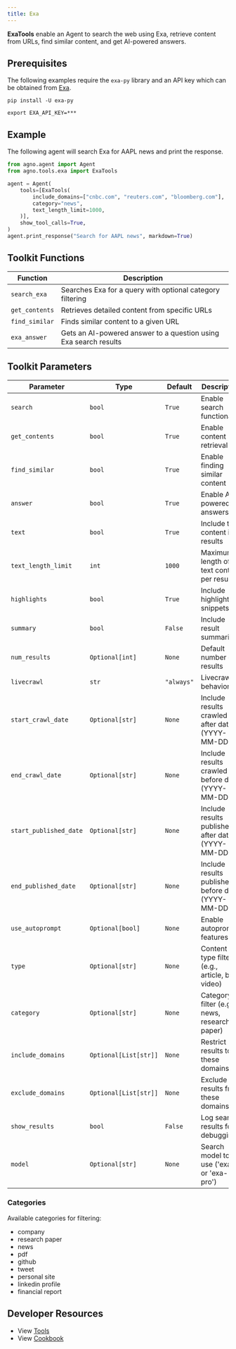 ```yaml
---
title: Exa
---
```


**ExaTools** enable an Agent to search the web using Exa, retrieve content from URLs, find similar content, and get AI-powered answers.

## Prerequisites

The following examples require the `exa-py` library and an API key which can be obtained from [Exa](https://exa.ai).

```shell
pip install -U exa-py
```

```shell
export EXA_API_KEY=***
```

## Example

The following agent will search Exa for AAPL news and print the response.

```python cookbook/tools/exa_tools.py
from agno.agent import Agent
from agno.tools.exa import ExaTools

agent = Agent(
    tools=[ExaTools(
        include_domains=["cnbc.com", "reuters.com", "bloomberg.com"],
        category="news",
        text_length_limit=1000,
    )],
    show_tool_calls=True,
)
agent.print_response("Search for AAPL news", markdown=True)
```

## Toolkit Functions

| Function | Description |
| -------- | ----------- |
| `search_exa` | Searches Exa for a query with optional category filtering |
| `get_contents` | Retrieves detailed content from specific URLs |
| `find_similar` | Finds similar content to a given URL |
| `exa_answer` | Gets an AI-powered answer to a question using Exa search results |

## Toolkit Parameters

| Parameter | Type | Default | Description |
| --------- | ---- | ------- | ----------- |
| `search` | `bool` | `True` | Enable search functionality |
| `get_contents` | `bool` | `True` | Enable content retrieval |
| `find_similar` | `bool` | `True` | Enable finding similar content |
| `answer` | `bool` | `True` | Enable AI-powered answers |
| `text` | `bool` | `True` | Include text content in results |
| `text_length_limit` | `int` | `1000` | Maximum length of text content per result |
| `highlights` | `bool` | `True` | Include highlighted snippets |
| `summary` | `bool` | `False` | Include result summaries |
| `num_results` | `Optional[int]` | `None` | Default number of results |
| `livecrawl` | `str` | `"always"` | Livecrawl behavior |
| `start_crawl_date` | `Optional[str]` | `None` | Include results crawled after date (YYYY-MM-DD) |
| `end_crawl_date` | `Optional[str]` | `None` | Include results crawled before date (YYYY-MM-DD) |
| `start_published_date` | `Optional[str]` | `None` | Include results published after date (YYYY-MM-DD) |
| `end_published_date` | `Optional[str]` | `None` | Include results published before date (YYYY-MM-DD) |
| `use_autoprompt` | `Optional[bool]` | `None` | Enable autoprompt features |
| `type` | `Optional[str]` | `None` | Content type filter (e.g., article, blog, video) |
| `category` | `Optional[str]` | `None` | Category filter (e.g., news, research paper) |
| `include_domains` | `Optional[List[str]]` | `None` | Restrict results to these domains |
| `exclude_domains` | `Optional[List[str]]` | `None` | Exclude results from these domains |
| `show_results` | `bool` | `False` | Log search results for debugging |
| `model` | `Optional[str]` | `None` | Search model to use ('exa' or 'exa-pro') |

### Categories

Available categories for filtering:
- company
- research paper
- news
- pdf
- github
- tweet
- personal site
- linkedin profile
- financial report

## Developer Resources

- View [Tools](https://github.com/agno-agi/agno/blob/main/libs/agno/agno/tools/exa.py)
- View [Cookbook](https://github.com/agno-agi/agno/blob/main/cookbook/tools/exa_tools.py)
